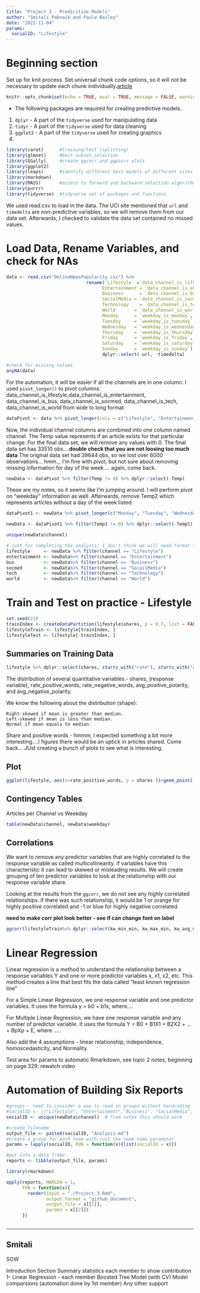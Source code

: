 ```yaml
---
title: "Project 3 - Predicitive Models"
author: "Smitali Paknaik and Paula Bailey"
date: "2022-11-04"
params:
  socialID: "Lifestyle"
---
```


# Beginning section

Set up for knit process.  Set universal chunk code options, so it will not be necessary to update each chunk individually.[article](https://bookdown.org/yihui/rmarkdown-cookbook/chunk-options.html)
```r
knitr::opts_chunk$set(echo = TRUE, eval = TRUE, message = FALSE, warning = FALSE, fig.align='center')

```


  * The following packages are required for creating predictive models.

1. `dplyr` - A part of the `tidyverse` used for manipulating data
2. `tidyr` - A part of the `tidyverse` used for data cleaning
3. `ggplot2` - A part of the `tidyverse` used for creating graphics
4. 


```r

library(caret)      #training/test (splitting)
library(glmnet)     #best subset selection
library(GGally)     #create ggcorr and ggpairs plots
library(ggplot2)
library(leaps)      #identify different best models of different sizes
library(markdown)
library(MASS)       #access to forward and backward selection algorithms
library(purrr)
library(tidyverse)  #tidyverse set of packages and functions

```

We used read.csv to load in the data.  The UCI site mentioned that `url` and `timedelta` are non-predictive variables, so we will remove them from our data set.  Afterwards, I checked to validate the data set contained no missed values.  



# Load Data, Rename Variables, and check for NAs
```r
data <- read.csv("OnlineNewsPopularity.csv") %>% 
                              rename(`Lifestyle` =`data_channel_is_lifestyle`,
                                    Entertainment = `data_channel_is_entertainment`,
                                    Business      = `data_channel_is_bus`,
                                    SocialMedia = `data_channel_is_socmed`,
                                    Technology    = `data_channel_is_tech`,
                                    World       = `data_channel_is_world`,
                                    Monday      = `weekday_is_monday`,
                                    Tuesday     = `weekday_is_tuesday`,
                                    Wednesday   = `weekday_is_wednesday`,
                                    Thursday    = `weekday_is_thursday`,
                                    Friday      = `weekday_is_friday`,
                                    Saturday    = `weekday_is_saturday`,
                                    Sunday      = `weekday_is_sunday`) %>% 
                                    dplyr::select(-url, -timedelta)

#check for missing values
anyNA(data)  
```

For the automation, it will be easier if all the channels are in one column.  I used `pivot_longer()` to pivot columns: data_channel_is_lifestyle,data_channel_is_entertainment, data_channel_is_bus, data_channel_is_socmed, data_channel_is_tech, data_channel_is_world from wide to long format.
```r
dataPivot <- data %>% pivot_longer(cols = c("Lifestyle", "Entertainment", "Business", "SocialMedia", "Technology", "World"), names_to = "channel",values_to = "Temp") 
```
Now, the individual channel columns are combined into one column named channel.  The Temp value represents if an article exists for that particular change.  For the final data set, we will remove any values with 0.  The final data set has 33510 obs....**double check that you are not loosing too much data**  The original data set had 39644 obs, so we lost over 6000 observations... hmm.,, I'm fine with pivot, but not sure about removing missing information for day of the week.... again, come back.

```r
newData <- dataPivot %>% filter(Temp != 0) %>% dplyr::select(-Temp)
```

These are my notes, so it seems like I'm jumping around.  I will perform pivot on "weekday" information as well. Afterwards, remove Temp2 which represents articles without a day of the week listed.  

```r
dataPivot1 <- newData %>% pivot_longer(c("Monday", "Tuesday", "Wednesday", "Thursday", "Friday", "Saturday", "Sunday"), names_to = "weekday",values_to = "Temp1") 
```


```r
newData <- dataPivot1 %>% filter(Temp1 != 0) %>% dplyr::select(-Temp1)
```



```r
unique(newData$channel)
```


```r
# just for completing the analysis; I don't think we will need format this once everything is automated correctly.  Need to create single variable maybe to loop through
lifestyle     <- newData %>% filter(channel == "Lifestyle")
entertainment <- newData%>% filter(channel == "Entertainment")
bus           <- newData%>% filter(channel == "Business")
socmed        <- newData%>% filter(channel == "SocailMedia")
tech          <- newData%>% filter(channel == "Technology")
world         <- newData%>% filter(channel == "World")
```


# Train and Test on practice - Lifestyle
```r

set.seed(21)
trainIndex <- createDataPartition(lifestyle$shares, p = 0.7, list = FALSE)
lifestyleTrain <- lifestyle[trainIndex, ]
lifestyleTest <- lifestyle[-trainIndex, ]

```


## Summaries on Training Data
```r
lifestyle %>% dplyr::select(shares, starts_with("rate"), starts_with("avg") ) %>%summary(lifestyle)
```
The distribution of several quantitative variables - shares, (response variable), rate_positive_words, rate_negative_words, avg_positive_polarity, and avg_negative_polarity.

We know the following about the distribution (shape):

    Right-skewed if mean is greater than median.    
    Left-skewed if mean is less than median.    
    Normal if mean equals to median.    

Share and positive words - hmmm, I expected something a bit more interesting....I figures there would be an uptick in articles shared.  Come back... JUst creating a bunch of plots to see what is interesting.

## Plot
```r
ggplot(lifestyle, aes(x=rate_positive_words, y = shares ))+geom_point()
```


## Contingency Tables

Articles per Channel vs Weekday
```r
table(newData$channel, newData$weekday)
```


## Correlations

We want to remove any predictor variables that are highly correlated to the response variable as called multicollinearity.  if variables have this characteristic it can lead to skewed or misleading results. We will create grouping of ten predictor variables to look at the relationship with our response variable share.

Looking at the results from the `ggcorr`, we do not see any highly correlated relationships.  if there was such relationship, it would be 1 or orange for highly positive correlated and -1 or blue for highly negative correlated.

**need to make corr plot look better - see if can change font on label**

```r
ggcorr(lifestyleTrain%>% dplyr::select(kw_min_min, kw_max_min, kw_avg_min, kw_min_max, kw_max_max,  kw_avg_max, kw_min_avg, kw_max_avg, kw_avg_avg, shares),label_round = 2, label = "TRUE")
```

# Linear Regression

Linear regression is a method to understand the relationship between a response variables Y and one or more predictor variables x, x1, x2, etc.  This method creates a line that best fits the data called "least known regression line"

For a Simple Linear Regression, we one response variable and one predictor variables. It uses the formula y = b0 + b1x, where....

For Multiple Linear Regression, we have one response variable and any number of predictor variable. It uses the formula Y = B0 + B1X1 + B2X2 + … + BpXp + E, where .....

Also add the 4 assumptions - linear relationship, independence, homoscedasticity, and Normality.




Test area for params
to automatic Rmarkdown, see topic 2 notes, beginning on page 329: rewatch video

# Automation of Building Six Reports 
```r
#groups - need to consider a way to read in groups without hardcoding
#socialID <- c("Lifestyle", "Entertainment","Business", "SocialMedia", "Tech", "World" )
socialID <- unique(newData$channel)  # from notes this should work

#create filename
output_file <- paste0(socialID, "Analysis.md")
#create a group for each team with just the team name parameter
params = lapply(socialID, FUN = function(x){list(socialID = x)})

#put into a data frame
reports <- tibble(output_file, params)

library(rmarkdown)

apply(reports, MARGIN = 1,
      FUN = function(x){
        render(input = "./Project_3.Rmd",
               output_format = "github_document", 
               output_file = x[[1]], 
               params = x[[2]])
      })



```



------------------------------------------------------------
## Smitali 
SOW

Introduction Section 
Summary statistics each member to show contribution
1- Linear Regression - each member 
Boosted Tree Model (with CV)
Model comparsions (automation done by 1st member)
Any other support 